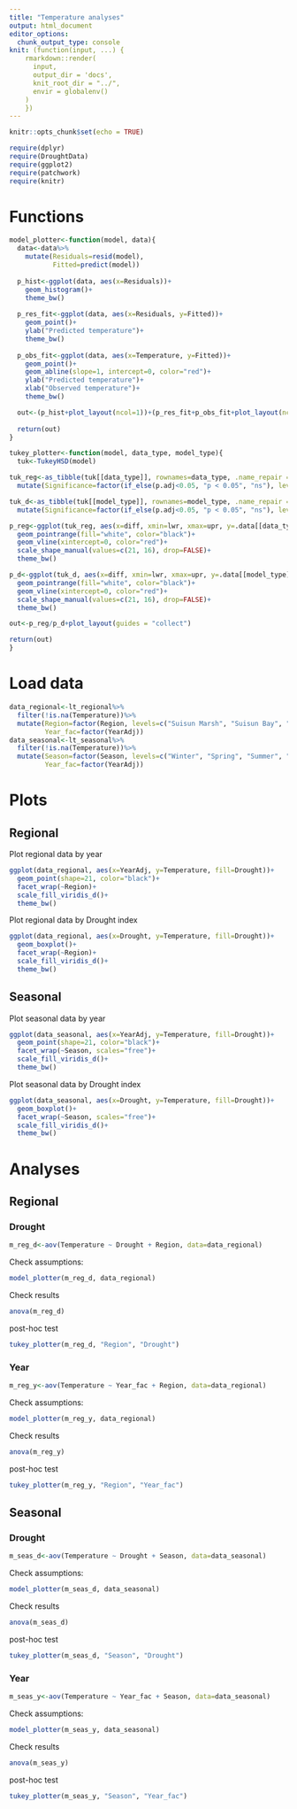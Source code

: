 ```yaml
---
title: "Temperature analyses"
output: html_document
editor_options: 
  chunk_output_type: console
knit: (function(input, ...) {
    rmarkdown::render(
      input,
      output_dir = 'docs',
      knit_root_dir = "../",
      envir = globalenv()
    )
    })
---
```


```r
knitr::opts_chunk$set(echo = TRUE)
```


```r
require(dplyr)
require(DroughtData)
require(ggplot2)
require(patchwork)
require(knitr)
```

# Functions

```r
model_plotter<-function(model, data){
  data<-data%>%
    mutate(Residuals=resid(model),
           Fitted=predict(model))
  
  p_hist<-ggplot(data, aes(x=Residuals))+
    geom_histogram()+
    theme_bw()
  
  p_res_fit<-ggplot(data, aes(x=Residuals, y=Fitted))+
    geom_point()+
    ylab("Predicted temperature")+
    theme_bw()
  
  p_obs_fit<-ggplot(data, aes(x=Temperature, y=Fitted))+
    geom_point()+
    geom_abline(slope=1, intercept=0, color="red")+
    ylab("Predicted temperature")+
    xlab("Observed temperature")+
    theme_bw()

  out<-(p_hist+plot_layout(ncol=1))+(p_res_fit+p_obs_fit+plot_layout(ncol=2))+plot_layout(nrow=2, widths=c(1, 0.5, 0.5))
  
  return(out)
}

tukey_plotter<-function(model, data_type, model_type){
  tuk<-TukeyHSD(model)

tuk_reg<-as_tibble(tuk[[data_type]], rownames=data_type, .name_repair = "universal")%>%
  mutate(Significance=factor(if_else(p.adj<0.05, "p < 0.05", "ns"), levels=c("p < 0.05", "ns")))

tuk_d<-as_tibble(tuk[[model_type]], rownames=model_type, .name_repair = "universal")%>%
  mutate(Significance=factor(if_else(p.adj<0.05, "p < 0.05", "ns"), levels=c("p < 0.05", "ns")))

p_reg<-ggplot(tuk_reg, aes(x=diff, xmin=lwr, xmax=upr, y=.data[[data_type]], shape=Significance))+
  geom_pointrange(fill="white", color="black")+
  geom_vline(xintercept=0, color="red")+
  scale_shape_manual(values=c(21, 16), drop=FALSE)+
  theme_bw()

p_d<-ggplot(tuk_d, aes(x=diff, xmin=lwr, xmax=upr, y=.data[[model_type]], shape=Significance))+
  geom_pointrange(fill="white", color="black")+
  geom_vline(xintercept=0, color="red")+
  scale_shape_manual(values=c(21, 16), drop=FALSE)+
  theme_bw()

out<-p_reg/p_d+plot_layout(guides = "collect")

return(out)
}
```


# Load data

```r
data_regional<-lt_regional%>%
  filter(!is.na(Temperature))%>%
  mutate(Region=factor(Region, levels=c("Suisun Marsh", "Suisun Bay", "Confluence", "SouthCentral", "North")),
         Year_fac=factor(YearAdj))
data_seasonal<-lt_seasonal%>%
  filter(!is.na(Temperature))%>%
  mutate(Season=factor(Season, levels=c("Winter", "Spring", "Summer", "Fall")),
         Year_fac=factor(YearAdj))
```

# Plots

## Regional

Plot regional data by year
```r
ggplot(data_regional, aes(x=YearAdj, y=Temperature, fill=Drought))+
  geom_point(shape=21, color="black")+
  facet_wrap(~Region)+
  scale_fill_viridis_d()+
  theme_bw()
```

Plot regional data by Drought index
```r
ggplot(data_regional, aes(x=Drought, y=Temperature, fill=Drought))+
  geom_boxplot()+
  facet_wrap(~Region)+
  scale_fill_viridis_d()+
  theme_bw()
```

## Seasonal

Plot seasonal data by year
```r
ggplot(data_seasonal, aes(x=YearAdj, y=Temperature, fill=Drought))+
  geom_point(shape=21, color="black")+
  facet_wrap(~Season, scales="free")+
  scale_fill_viridis_d()+
  theme_bw()
```

Plot seasonal data by Drought index
```r
ggplot(data_seasonal, aes(x=Drought, y=Temperature, fill=Drought))+
  geom_boxplot()+
  facet_wrap(~Season, scales="free")+
  scale_fill_viridis_d()+
  theme_bw()
```

# Analyses

## Regional

### Drought

```r
m_reg_d<-aov(Temperature ~ Drought + Region, data=data_regional)
```

Check assumptions:
```r
model_plotter(m_reg_d, data_regional)
```

Check results
```r
anova(m_reg_d)
```

post-hoc test
```r
tukey_plotter(m_reg_d, "Region", "Drought")
```

### Year

```r
m_reg_y<-aov(Temperature ~ Year_fac + Region, data=data_regional)
```

Check assumptions:
```r
model_plotter(m_reg_y, data_regional)
```

Check results
```r
anova(m_reg_y)
```

post-hoc test
```r
tukey_plotter(m_reg_y, "Region", "Year_fac")
```

## Seasonal

### Drought

```r
m_seas_d<-aov(Temperature ~ Drought + Season, data=data_seasonal)
```

Check assumptions:
```r
model_plotter(m_seas_d, data_seasonal)
```

Check results
```r
anova(m_seas_d)
```

post-hoc test
```r
tukey_plotter(m_seas_d, "Season", "Drought")
```

### Year

```r
m_seas_y<-aov(Temperature ~ Year_fac + Season, data=data_seasonal)
```

Check assumptions:
```r
model_plotter(m_seas_y, data_seasonal)
```

Check results
```r
anova(m_seas_y)
```

post-hoc test
```r
tukey_plotter(m_seas_y, "Season", "Year_fac")
```